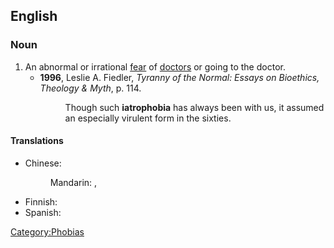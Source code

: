 ==English==

===Noun===
{{wikipedia}}
{{en-noun|-}}

# An abnormal or irrational [[fear]] of [[doctor]]s or going to the doctor.
#*'''1996''', Leslie A. Fiedler, ''Tyranny of the Normal: Essays on Bioethics, Theology & Myth'', p. 114.
#*:Though such '''iatrophobia''' has always been with us, it assumed an especially virulent form in the sixties.

====Translations====
{{trans-top|fear of doctors}}
* Chinese:
*: Mandarin: {{t|cmn|醫生恐懼症|sc=Hani}}, {{t|cmn|医生恐惧症|tr=yīshēng kǒngjùzhèng|sc=Hani}}
{{trans-mid}}
* Finnish: {{t|fi|lääkärinpelko}}
* Spanish: {{t+|es|iatrofobia|f}}
{{trans-bottom}}

[[Category:Phobias]]